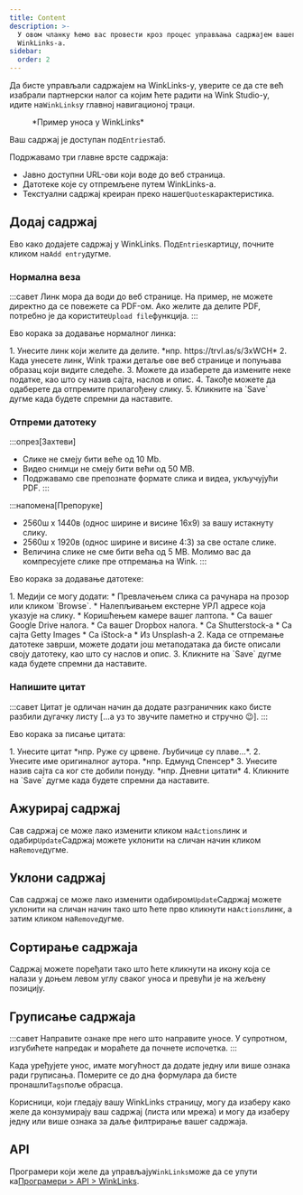 ```yaml
---
title: Content
description: >-
  У овом чланку ћемо вас провести кроз процес управљања садржајем вашег
  WinkLinks-а.
sidebar:
  order: 2
---
```


Да бисте управљали садржајем на WinkLinks-у, уверите се да сте већ изабрали партнерски налог са којим ћете радити на Wink Studio-у, идите на`WinkLinks`у главној навигационој траци.

<figure>
  <CloudinaryImage width="350" height="561" resize="scale" quality="best" alt="Унос у WinkLinks" src="academy/winklinks-entry" errorImage="noimage_opaque_nyrtl0.png" />

  <figcaption>*Пример уноса у WinkLinks*</figcaption>
</figure>


Ваш садржај је доступан под`Entries`таб.

Подржавамо три главне врсте садржаја:

* Јавно доступни URL-ови који воде до веб страница.
* Датотеке које су отпремљене путем WinkLinks-а.
* Текстуални садржај креиран преко нашег`Quotes`карактеристика.

## Додај садржај

Ево како додајете садржај у WinkLinks. Под`Entries`картицу, почните кликом на`Add entry`дугме.

### Нормална веза

:::савет
Линк мора да води до веб странице. На пример, не можете директно да се повежете са PDF-ом. Ако желите да делите PDF, потребно је да користите`Upload file`функција.
:::

Ево корака за додавање нормалног линка:

<Steps>
  1. Унесите линк који желите да делите. *нпр. https://trvl.as/s/3xWCH*
  2. Када унесете линк, Wink тражи детаље ове веб странице и попуњава образац који видите следеће.
  3. Можете да изаберете да измените неке податке, као што су назив сајта, наслов и опис.
  4. Такође можете да одаберете да отпремите прилагођену слику.
  5. Кликните на `Save` дугме када будете спремни да наставите.
</Steps>


### Отпреми датотеку

:::опрез\[Захтеви]

* Слике не смеју бити веће од 10 Mb.
* Видео снимци не смеју бити већи од 50 MB.
* Подржавамо све препознате формате слика и видеа, укључујући PDF.
  :::

:::напомена\[Препоруке]

* 2560ш x 1440в (однос ширине и висине 16x9) за вашу истакнуту слику.
* 2560ш x 1920в (однос ширине и висине 4:3) за све остале слике.
* Величина слике не сме бити већа од 5 MB. Молимо вас да компресујете слике пре отпремања на Wink.
  :::

Ево корака за додавање датотеке:

<Steps>
  1. Медији се могу додати:
     * Превлачењем слика са рачунара на прозор или кликом `Browse`.
     * Налепљивањем екстерне УРЛ адресе која указује на слику.
     * Коришћењем камере вашег лаптопа.
     * Са вашег Google Drive налога.
     * Са вашег Dropbox налога.
     * Са Shutterstock-а
     * Са сајта Getty Images
     * Са iStock-а
     * Из Unsplash-а
  2. Када се отпремање датотеке заврши, можете додати још метаподатака да бисте описали своју датотеку, као што су наслов и опис.
  3. Кликните на `Save` дугме када будете спремни да наставите.
</Steps>


### Напишите цитат

:::савет
Цитат је одличан начин да додате разграничник како бисте разбили дугачку листу \[...а уз то звучите паметно и стручно 😉].
:::

Ево корака за писање цитата:

<Steps>
  1. Унесите цитат *нпр. Руже су црвене. Љубичице су плаве...*.
  2. Унесите име оригиналног аутора. *нпр. Едмунд Спенсер*
  3. Унесите назив сајта са ког сте добили понуду. *нпр. Дневни цитати*
  4. Кликните на `Save` дугме када будете спремни да наставите.
</Steps>


## Ажурирај садржај

Сав садржај се може лако изменити кликом на`Actions`линк и одабир`Update`Садржај можете уклонити на сличан начин кликом на`Remove`дугме.

## Уклони садржај

Сав садржај се може лако изменити одабиром`Update`Садржај можете уклонити на сличан начин тако што ћете прво кликнути на`Actions`линк, а затим кликом на`Remove`дугме.

## Сортирање садржаја

Садржај можете поређати тако што ћете кликнути на икону која се налази у доњем левом углу сваког уноса и превући је на жељену позицију.

## Груписање садржаја

:::савет
Направите ознаке пре него што направите уносе. У супротном, изгубићете напредак и мораћете да почнете испочетка.
:::

Када уређујете унос, имате могућност да додате једну или више ознака ради груписања. Померите се до дна формулара да бисте пронашли`Tags`поље обрасца.

Корисници, који гледају вашу WinkLinks страницу, могу да изаберу како желе да конзумирају ваш садржај (листа или мрежа) и могу да изаберу једну или више ознака за даље филтрирање вашег садржаја.

## API

Програмери који желе да управљају`WinkLinks`може да се упути ка[Програмери > API > WinkLinks](/developers/apis/#winklinks-api).

